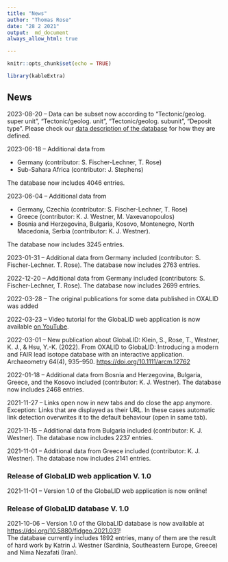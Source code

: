 ```yaml
---
title: "News"
author: "Thomas Rose"
date: "28 2 2021"
output:  md_document
always_allow_html: true

---
```


```r
knitr::opts_chunk$set(echo = TRUE)

library(kableExtra)

```

## News

2023-08-20 -- Data can be subset now according to "Tectonic/geolog. super unit", "Tectonic/geolog. unit", "Tectonic/geolog. subunit", "Deposit type". Please check our <a href="https://doi.org/10.5880/fidgeo.2021.031" target="_blank">data description of the database</a> for how they are defined. 

2023-06-18 -- Additional data from 

* Germany (contributor: S. Fischer-Lechner, T. Rose)
* Sub-Sahara Africa (contributor: J. Stephens)

The database now includes 4046 entries. 

2023-06-04 -- Additional data from 

* Germany, Czechia (contributor: S. Fischer-Lechner, T. Rose)
* Greece (contributor: K. J. Westner, M. Vaxevanopoulos) 
* Bosnia and Herzegovina, Bulgaria, Kosovo, Montenegro, North Macedonia, Serbia (contributor: K. J. Westner). 

The database now includes 3245 entries.

2023-01-31 -- Additional data from Germany included (contributor: S. Fischer-Lechner. T. Rose). The database now includes 2763 entries.

2022-12-20 -- Additional data from Germany included (contributors: S. Fischer-Lechner, T. Rose). The database now includes 2699 entries. 

2022-03-28 -- The original publications for some data published in OXALID was added

2022-03-23 -- Video tutorial for the GlobaLID web application is now available <a href="https://www.youtube.com/watch?v=qwKStMc-068" target="_blank">on YouTube</a>.

2022-03-01 -- New publication about GlobaLID: Klein, S., Rose, T., Westner, K. J., & Hsu, Y.-K. (2022). From OXALID to GlobaLID: Introducing a modern and FAIR lead isotope database with an interactive application. Archaeometry 64(4), 935--950. <a href="https://doi.org/10.1111/arcm.12762" target="_blank">https://doi.org/10.1111/arcm.12762</a>

2022-01-18 -- Additional data from Bosnia and Herzegovina, Bulgaria, Greece, and the Kosovo included (contributor: K. J. Westner). The database now includes 2468 entries. 

2021-11-27 -- Links open now in new tabs and do close the app anymore. Exception: Links that are displayed as their URL. In these cases automatic link detection overwrites it to the default behaviour (open in same tab).

2021-11-15 -- Additional data from Bulgaria included (contributor: K. J. Westner). The database now includes 2237 entries. 

2021-11-01 -- Additional data from Greece included (contributor: K. J. Westner). The database now includes 2141 entries. 

### Release of GlobaLID web application V. 1.0

2021-11-01 -- Version 1.0 of the GlobaLID web application is now online! 

### Release of GlobaLID database V. 1.0

2021-10-06 -- Version 1.0 of the GlobaLID database is now available at [https://doi.org/10.5880/fidgeo.2021.031](https://doi.org/10.5880/fidgeo.2021.031){target="_blank"}!  
The database currently includes 1892 entries, many of them are the result of hard work by Katrin J. Westner (Sardinia, Southeastern Europe, Greece) and Nima Nezafati (Iran). 

